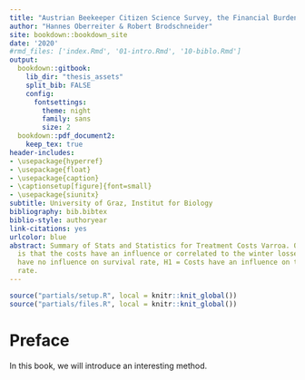 ```yaml
---
title: "Austrian Beekeeper Citizen Science Survey, the Financial Burden to Fight *Varroa Destructor*"
author: "Hannes Oberreiter & Robert Brodschneider"
site: bookdown::bookdown_site
date: '2020'
#rmd_files: ['index.Rmd', '01-intro.Rmd', '10-biblo.Rmd']
output:
  bookdown::gitbook:
    lib_dir: "thesis_assets"
    split_bib: FALSE
    config:
      fontsettings:
        theme: night
        family: sans
        size: 2
  bookdown::pdf_document2:
    keep_tex: true
header-includes:
- \usepackage{hyperref}
- \usepackage{float}
- \usepackage{caption}
- \captionsetup[figure]{font=small}
- \usepackage{siunitx}
subtitle: University of Graz, Institut for Biology
bibliography: bib.bibtex
biblio-style: authoryear
link-citations: yes
urlcolor: blue
abstract: Summary of Stats and Statistics for Treatment Costs Varroa. Our Hypothesis
  is that the costs have an influence or correlated to the winter losses. H0 = Costs
  have no influence on survival rate, H1 = Costs have an influence on the survival
  rate.
---
```


```r
source("partials/setup.R", local = knitr::knit_global())
source("partials/files.R", local = knitr::knit_global())
```

# Preface {-}

In this book, we will introduce an interesting method.
